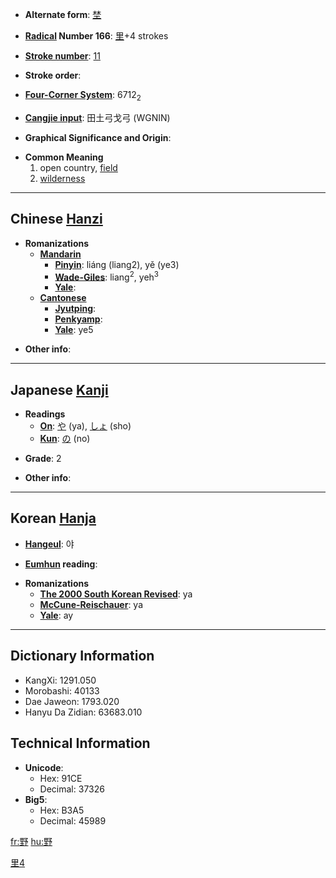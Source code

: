 * '''Alternate form''': [[埜]]

* '''[[Wiktionary:Chinese radical index| Radical]] Number 166''': [[Wiktionary:Chinese radical index 里|里]]+4 strokes

* '''[[Wiktionary:Chinese total strokes index|Stroke number]]''': [[Wiktionary:Chinese total strokes index 11|11]]

* '''Stroke order''': 

* '''[[Wiktionary:Chinese four corner index|Four-Corner System]]''': 6712<sub>2</sub>

* '''[[Wiktionary:Chinese Cangjie index|Cangjie input]]''': 田土弓戈弓 (WGNIN)

* '''Graphical Significance and Origin''': 

* '''Common Meaning'''
*#open country, [[field]]
*# [[wilderness]]

----

== Chinese [[Hanzi]] ==

* '''Romanizations'''
** '''[[Mandarin]]'''
*** '''[[Pinyin]]''': liáng (liang2), yě (ye3)
*** '''[[Wade-Giles]]''': liang<sup>2</sup>, yeh<sup>3</sup>
*** '''[[Yale]]''': 
** '''[[Cantonese]]'''
*** '''[[Jyutping]]''':
*** '''[[Penkyamp]]''': 
*** '''[[Yale]]''': ye5

* '''Other info''': 

----

== Japanese [[Kanji]] ==

* '''Readings'''
** '''[[On]]''': [[や]] (ya), [[しょ]] (sho)
** '''[[Kun]]''': [[の]] (no)

* '''Grade''': 2 [[Category:Grade 2 kanji|里4]]

* '''Other info''':  

----

== Korean [[Hanja]] ==

* '''[[Hangeul]]''': 야

* '''[[Eumhun]] reading''': 

* '''Romanizations'''
** '''[[The 2000 South Korean Revised Romanization|The 2000 South Korean Revised]]''': ya
** '''[[McCune-Reischauer]]''': ya
** '''[[Yale]]''': ay

----

== Dictionary Information ==

* KangXi: 1291.050
* Morobashi: 40133
* Dae Jaweon: 1793.020
* Hanyu Da Zidian: 63683.010

== Technical Information ==

* '''Unicode''':
** Hex: 91CE
** Decimal: 37326
* '''Big5''':
** Hex: B3A5
** Decimal: 45989

[[fr:野]]
[[hu:野]]